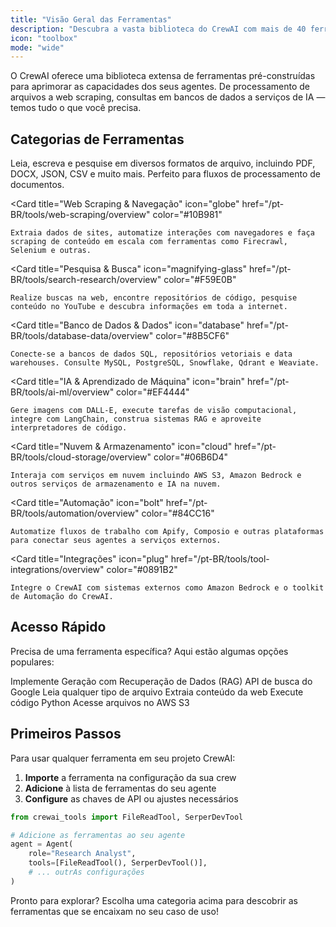 ```yaml
---
title: "Visão Geral das Ferramentas"
description: "Descubra a vasta biblioteca do CrewAI com mais de 40 ferramentas para potencializar seus agentes de IA"
icon: "toolbox"
mode: "wide"
---
```


O CrewAI oferece uma biblioteca extensa de ferramentas pré-construídas para aprimorar as capacidades dos seus agentes. De processamento de arquivos a web scraping, consultas em bancos de dados a serviços de IA — temos tudo o que você precisa.

## **Categorias de Ferramentas**

<CardGroup cols={2}>
  <Card
    title="Arquivo & Documento"
    icon="folder-open"
    href="/pt-BR/tools/file-document/overview"
    color="#3B82F6"
  >
    Leia, escreva e pesquise em diversos formatos de arquivo, incluindo PDF, DOCX, JSON, CSV e muito mais. Perfeito para fluxos de processamento de documentos.
  </Card>

  <Card
    title="Web Scraping & Navegação"
    icon="globe"
    href="/pt-BR/tools/web-scraping/overview"
    color="#10B981"
  >
    Extraia dados de sites, automatize interações com navegadores e faça scraping de conteúdo em escala com ferramentas como Firecrawl, Selenium e outras.
  </Card>

  <Card
    title="Pesquisa & Busca"
    icon="magnifying-glass"
    href="/pt-BR/tools/search-research/overview"
    color="#F59E0B"
  >
    Realize buscas na web, encontre repositórios de código, pesquise conteúdo no YouTube e descubra informações em toda a internet.
  </Card>

  <Card
    title="Banco de Dados & Dados"
    icon="database"
    href="/pt-BR/tools/database-data/overview"
    color="#8B5CF6"
  >
    Conecte-se a bancos de dados SQL, repositórios vetoriais e data warehouses. Consulte MySQL, PostgreSQL, Snowflake, Qdrant e Weaviate.
  </Card>

  <Card
    title="IA & Aprendizado de Máquina"
    icon="brain"
    href="/pt-BR/tools/ai-ml/overview"
    color="#EF4444"
  >
    Gere imagens com DALL-E, execute tarefas de visão computacional, integre com LangChain, construa sistemas RAG e aproveite interpretadores de código.
  </Card>

  <Card
    title="Nuvem & Armazenamento"
    icon="cloud"
    href="/pt-BR/tools/cloud-storage/overview"
    color="#06B6D4"
  >
    Interaja com serviços em nuvem incluindo AWS S3, Amazon Bedrock e outros serviços de armazenamento e IA na nuvem.
  </Card>

  <Card
    title="Automação"
    icon="bolt"
    href="/pt-BR/tools/automation/overview"
    color="#84CC16"
  >
    Automatize fluxos de trabalho com Apify, Composio e outras plataformas para conectar seus agentes a serviços externos.
  </Card>

  <Card
    title="Integrações"
    icon="plug"
    href="/pt-BR/tools/tool-integrations/overview"
    color="#0891B2"
  >
    Integre o CrewAI com sistemas externos como Amazon Bedrock e o toolkit de Automação do CrewAI.
  </Card>
</CardGroup>

## **Acesso Rápido**

Precisa de uma ferramenta específica? Aqui estão algumas opções populares:

<CardGroup cols={3}>
  <Card title="RAG Tool" icon="image" href="/pt-BR/tools/ai-ml/ragtool">
    Implemente Geração com Recuperação de Dados (RAG)
  </Card>
  <Card title="Serper Dev" icon="book-atlas" href="/pt-BR/tools/search-research/serperdevtool">
    API de busca do Google
  </Card>
  <Card title="File Read" icon="file" href="/pt-BR/tools/file-document/filereadtool">
    Leia qualquer tipo de arquivo
  </Card>
  <Card title="Scrape Website" icon="globe" href="/pt-BR/tools/web-scraping/scrapewebsitetool">
    Extraia conteúdo da web
  </Card>
  <Card title="Code Interpreter" icon="code" href="/pt-BR/tools/ai-ml/codeinterpretertool">
    Execute código Python
  </Card>
  <Card title="S3 Reader" icon="cloud" href="/pt-BR/tools/cloud-storage/s3readertool">
    Acesse arquivos no AWS S3
  </Card>
</CardGroup>

## **Primeiros Passos**

Para usar qualquer ferramenta em seu projeto CrewAI:

1. **Importe** a ferramenta na configuração da sua crew
2. **Adicione** à lista de ferramentas do seu agente
3. **Configure** as chaves de API ou ajustes necessários

```python
from crewai_tools import FileReadTool, SerperDevTool

# Adicione as ferramentas ao seu agente
agent = Agent(
    role="Research Analyst",
    tools=[FileReadTool(), SerperDevTool()],
    # ... outrAs configurações
)
```

Pronto para explorar? Escolha uma categoria acima para descobrir as ferramentas que se encaixam no seu caso de uso!
